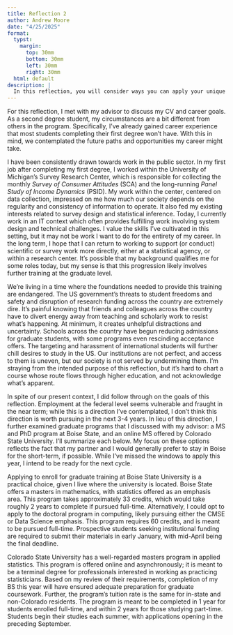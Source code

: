 ```yaml
---
title: Reflection 2
author: Andrew Moore
date: "4/25/2025"
format:
  typst:
    margin:
      top: 30mm
      bottom: 30mm
      left: 30mm
      right: 30mm
  html: default
description: |
  In this reflection, you will consider ways you can apply your unique skills and knowledge in the world, as you research potential next steps in your career.
---
```


For this reflection, I met with my advisor to discuss my CV and career goals. As a second degree student, my circumstances are a bit different from others in the program. Specifically, I've already gained career experience that most students completing their first degree won't have. With this in mind, we contemplated the future paths and opportunities my career might take.

I have been consistently drawn towards work in the public sector. In my first job after completing my first degree, I worked within the University of Michigan's Survey Research Center, which is responsible for collecting the monthly *Survey of Consumer Attitudes* (SCA) and the long-running *Panel Study of Income Dynamics* (PSID). My work within the center, centered on data collection, impressed on me how much our society depends on the regularity and consistency of information to operate. It also fed my existing interests related to survey design and statistical inference. Today, I currently work in an IT context which often provides fulfilling work involving system design and technical challenges. I value the skills I've cultivated in this setting, but it may not be work I want to do for the entirety of my career. In the long term, I hope that I can return to working to support (or conduct) scientific or survey work more directly, either at a statistical agency, or within a research center. It's possible that my background qualifies me for some roles today, but my sense is that this progression likely involves further training at the graduate level.

We're living in a time where the foundations needed to provide this training are endangered. The US government's threats to student freedoms and safety and disruption of research funding across the country are extremely dire. It's painful knowing that friends and colleagues across the country have to divert energy away from teaching and scholarly work to resist what's happening. At minimum, it creates unhelpful distractions and uncertainty. Schools across the country have begun reducing admissions for graduate students, with some programs even rescinding acceptance offers. The targeting and harassment of international students will further chill desires to study in the US. Our institutions are not perfect, and access to them is uneven, but our society is not served by undermining them. I'm straying from the intended purpose of this reflection, but it's hard to chart a course whose route flows through higher education, and not acknowledge what's apparent.

In spite of our present context, I did follow through on the goals of this reflection. Employment at the federal level seems vulnerable and fraught in the near term; while this is a direction I've contemplated, I don't think this direction is worth pursuing in the next 3-4 years. In lieu of this direction, I further examined graduate programs that I discussed with my advisor: a MS and PhD program at Boise State, and an online MS offered by Colorado State University. I'll summarize each below. My focus on these options reflects the fact that my partner and I would generally prefer to stay in Boise for the short-term, if possible. While I've missed the windows to apply this year, I intend to be ready for the next cycle.

Applying to enroll for graduate training at Boise State University is a practical choice, given I live where the university is located. Boise State offers a masters in mathematics, with statistics offered as an emphasis area. This program takes approximately 33 credits, which would take roughly 2 years to complete if pursued full-time. Alternatively, I could opt to apply to the doctoral program in computing, likely pursuing either the CMSE or Data Science emphasis. This program requires 60 credits, and is meant to be pursued full-time. Prospective students seeking institutional funding are required to submit their materials in early January, with mid-April being the final deadline.

Colorado State University has a well-regarded masters program in applied statistics. This program is offered online and asynchronously; it is meant to be a terminal degree for professionals interested in working as practicing statisticians. Based on my review of their requirements, completion of my BS this year will have ensured adequate preparation for graduate coursework. Further, the program's tuition rate is the same for in-state and non-Colorado residents. The program is meant to be completed in 1 year for students enrolled full-time, and within 2 years for those studying part-time. Students begin their studies each summer, with applications opening in the preceding September. 
